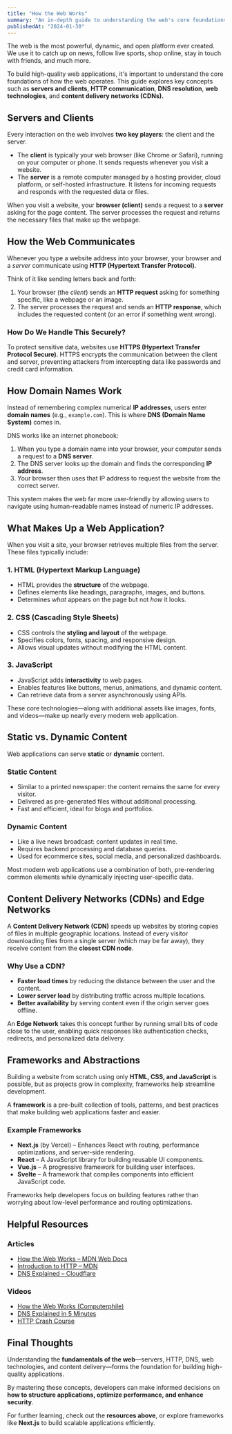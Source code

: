 ```yaml
---
title: "How the Web Works"
summary: "An in-depth guide to understanding the web's core foundations, including servers, HTTP, DNS, web technologies, and content delivery."
publishedAt: "2024-01-30"
---
```


The web is the most powerful, dynamic, and open platform ever created. We use it to catch up on news, follow live sports, shop online, stay in touch with friends, and much more.

To build high-quality web applications, it's important to understand the core foundations of how the web operates. This guide explores key concepts such as **servers and clients**, **HTTP communication**, **DNS resolution**, **web technologies**, and **content delivery networks (CDNs).**

## Servers and Clients

Every interaction on the web involves **two key players**: the client and the server.

- The **client** is typically your web browser (like Chrome or Safari), running on your computer or phone. It sends requests whenever you visit a website.
- The **server** is a remote computer managed by a hosting provider, cloud platform, or self-hosted infrastructure. It listens for incoming requests and responds with the requested data or files.

When you visit a website, your **browser (client)** sends a request to a **server** asking for the page content. The server processes the request and returns the necessary files that make up the webpage.

## How the Web Communicates

Whenever you type a website address into your browser, your browser and a _server_ communicate using **HTTP (Hypertext Transfer Protocol)**.

Think of it like sending letters back and forth:

1. Your browser (the _client_) sends an **HTTP request** asking for something specific, like a webpage or an image.
2. The server processes the request and sends an **HTTP response**, which includes the requested content (or an error if something went wrong).

### How Do We Handle This Securely?

To protect sensitive data, websites use **HTTPS (Hypertext Transfer Protocol Secure)**. HTTPS encrypts the communication between the client and server, preventing attackers from intercepting data like passwords and credit card information.

## How Domain Names Work

Instead of remembering complex numerical **IP addresses**, users enter **domain names** (e.g., `example.com`). This is where **DNS (Domain Name System)** comes in.

DNS works like an internet phonebook:

1. When you type a domain name into your browser, your computer sends a request to a **DNS server**.
2. The DNS server looks up the domain and finds the corresponding **IP address**.
3. Your browser then uses that IP address to request the website from the correct server.

This system makes the web far more user-friendly by allowing users to navigate using human-readable names instead of numeric IP addresses.

## What Makes Up a Web Application?

When you visit a site, your browser retrieves multiple files from the server. These files typically include:

### **1. HTML (Hypertext Markup Language)**

- HTML provides the **structure** of the webpage.
- Defines elements like headings, paragraphs, images, and buttons.
- Determines _what_ appears on the page but not _how_ it looks.

### **2. CSS (Cascading Style Sheets)**

- CSS controls the **styling and layout** of the webpage.
- Specifies colors, fonts, spacing, and responsive design.
- Allows visual updates without modifying the HTML content.

### **3. JavaScript**

- JavaScript adds **interactivity** to web pages.
- Enables features like buttons, menus, animations, and dynamic content.
- Can retrieve data from a server asynchronously using APIs.

These core technologies—along with additional assets like images, fonts, and videos—make up nearly every modern web application.

## Static vs. Dynamic Content

Web applications can serve **static** or **dynamic** content.

### **Static Content**

- Similar to a printed newspaper: the content remains the same for every visitor.
- Delivered as pre-generated files without additional processing.
- Fast and efficient, ideal for blogs and portfolios.

### **Dynamic Content**

- Like a live news broadcast: content updates in real time.
- Requires backend processing and database queries.
- Used for ecommerce sites, social media, and personalized dashboards.

Most modern web applications use a combination of both, pre-rendering common elements while dynamically injecting user-specific data.

## Content Delivery Networks (CDNs) and Edge Networks

A **Content Delivery Network (CDN)** speeds up websites by storing copies of files in multiple geographic locations. Instead of every visitor downloading files from a single server (which may be far away), they receive content from the **closest CDN node**.

### Why Use a CDN?

- **Faster load times** by reducing the distance between the user and the content.
- **Lower server load** by distributing traffic across multiple locations.
- **Better availability** by serving content even if the origin server goes offline.

An **Edge Network** takes this concept further by running small bits of code close to the user, enabling quick responses like authentication checks, redirects, and personalized data delivery.

## Frameworks and Abstractions

Building a website from scratch using only **HTML, CSS, and JavaScript** is possible, but as projects grow in complexity, frameworks help streamline development.

A **framework** is a pre-built collection of tools, patterns, and best practices that make building web applications faster and easier.

### **Example Frameworks**

- **Next.js** (by Vercel) – Enhances React with routing, performance optimizations, and server-side rendering.
- **React** – A JavaScript library for building reusable UI components.
- **Vue.js** – A progressive framework for building user interfaces.
- **Svelte** – A framework that compiles components into efficient JavaScript code.

Frameworks help developers focus on building features rather than worrying about low-level performance and routing optimizations.

## Helpful Resources

### **Articles**

- [How the Web Works – MDN Web Docs](https://developer.mozilla.org/en-US/docs/Learn/Getting_started_with_the_web/How_the_Web_works)
- [Introduction to HTTP – MDN](https://developer.mozilla.org/en-US/docs/Web/HTTP/Overview)
- [DNS Explained – Cloudflare](https://www.cloudflare.com/learning/dns/what-is-dns/)

### **Videos**

- [How the Web Works (Computerphile)](https://www.youtube.com/watch?v=7_LPdttKXPc)
- [DNS Explained in 5 Minutes](https://www.youtube.com/watch?v=72snZctFFtA)
- [HTTP Crash Course](https://www.youtube.com/watch?v=iYM2zFP3Zn0)

## Final Thoughts

Understanding the **fundamentals of the web**—servers, HTTP, DNS, web technologies, and content delivery—forms the foundation for building high-quality applications.

By mastering these concepts, developers can make informed decisions on **how to structure applications, optimize performance, and enhance security**.

For further learning, check out the **resources above**, or explore frameworks like **Next.js** to build scalable applications efficiently.
